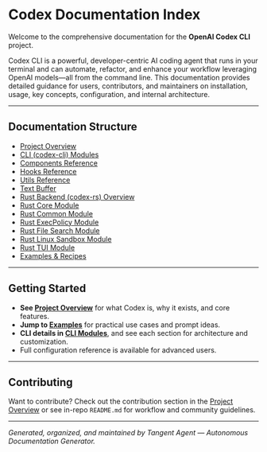 # Codex Documentation Index

Welcome to the comprehensive documentation for the **OpenAI Codex CLI** project.

Codex CLI is a powerful, developer-centric AI coding agent that runs in your terminal and can automate, refactor, and enhance your workflow leveraging OpenAI models—all from the command line. This documentation provides detailed guidance for users, contributors, and maintainers on installation, usage, key concepts, configuration, and internal architecture.

---

## Documentation Structure

- [Project Overview](./overview.mdx)
- [CLI (codex-cli) Modules](./codex-cli.mdx)
- [Components Reference](./components.mdx)
- [Hooks Reference](./hooks.mdx)
- [Utils Reference](./utils.mdx)
- [Text Buffer](./text-buffer.mdx)
- [Rust Backend (codex-rs) Overview](./codex-rs.mdx)
- [Rust Core Module](./codex-rs-core.mdx)
- [Rust Common Module](./codex-rs-common.mdx)
- [Rust ExecPolicy Module](./codex-rs-execpolicy.mdx)
- [Rust File Search Module](./codex-rs-file-search.mdx)
- [Rust Linux Sandbox Module](./codex-rs-linux-sandbox.mdx)
- [Rust TUI Module](./codex-rs-tui.mdx)
- [Examples & Recipes](./examples.mdx)

---

## Getting Started

- **See [Project Overview](./overview.mdx)** for what Codex is, why it exists, and core features.
- **Jump to [Examples](./examples.mdx)** for practical use cases and prompt ideas.
- **CLI details in [CLI Modules](./codex-cli.mdx)**, and see each section for architecture and customization.
- Full configuration reference is available for advanced users.

---

## Contributing

Want to contribute? Check out the contribution section in the [Project Overview](./overview.mdx) or see in-repo `README.md` for workflow and community guidelines.

---

*Generated, organized, and maintained by Tangent Agent — Autonomous Documentation Generator.*
